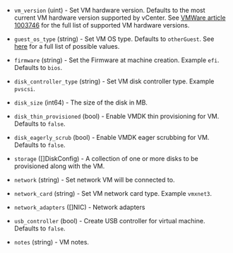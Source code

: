<!-- Code generated from the comments of the CreateConfig struct in builder/vsphere/iso/step_create.go; DO NOT EDIT MANUALLY -->

- `vm_version` (uint) - Set VM hardware version. Defaults to the most current VM hardware
  version supported by vCenter. See
  [VMWare article 1003746](https://kb.vmware.com/s/article/1003746) for
  the full list of supported VM hardware versions.

- `guest_os_type` (string) - Set VM OS type. Defaults to `otherGuest`. See [
  here](https://code.vmware.com/apis/358/vsphere/doc/vim.vm.GuestOsDescriptor.GuestOsIdentifier.html)
  for a full list of possible values.

- `firmware` (string) - Set the Firmware at machine creation. Example `efi`. Defaults to `bios`.

- `disk_controller_type` (string) - Set VM disk controller type. Example `pvscsi`.

- `disk_size` (int64) - The size of the disk in MB.

- `disk_thin_provisioned` (bool) - Enable VMDK thin provisioning for VM. Defaults to `false`.

- `disk_eagerly_scrub` (bool) - Enable VMDK eager scrubbing for VM. Defaults to `false`.

- `storage` ([]DiskConfig) - A collection of one or more disks to be provisioned along with the VM.

- `network` (string) - Set network VM will be connected to.

- `network_card` (string) - Set VM network card type. Example `vmxnet3`.

- `network_adapters` ([]NIC) - Network adapters

- `usb_controller` (bool) - Create USB controller for virtual machine. Defaults to `false`.

- `notes` (string) - VM notes.
